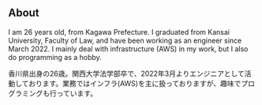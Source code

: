 ## About
I am 26 years old, from Kagawa Prefecture. I graduated from Kansai University, Faculty of Law, and have been working as an engineer since March 2022. I mainly deal with infrastructure (AWS) in my work, but I also do programming as a hobby.

香川県出身の26歳。関西大学法学部卒で、2022年3月よりエンジニアとして活動しております。業務ではインフラ(AWS)を主に扱っておりますが、趣味でプログラミングも行っています。
